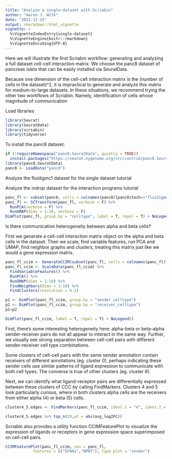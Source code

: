 ```yaml
---
title: "Analyze a single-dataset with Scriabin"
author: "Aaron J. Wilk"
date: "2021-12-15"
output: rmarkdown::html_vignette
vignette: >
  %\VignetteIndexEntry{single-dataset}
  %\VignetteEngine{knitr::rmarkdown}
  %\VignetteEncoding{UTF-8}
---
```


Here we will illustrate the first Scriabin workflow: generating and analyzing a full dataset cell-cell interaction matrix. We choose the panc8 dataset of pancreas islets that can be easily installed via SeuratData. 

Because one dimension of the cell-cell interaction matrix is the (number of cells in the dataset)^2, it is impractical to generate and analyze this matrix for medium-to-large datasets. In these situations, we recommend trying the other two workflows of Scriabin. Namely, identification of cells whose magnitude of communication 

Load libraries

```r
library(Seurat)
library(SeuratData)
library(scriabin)
library(tidyverse)
```

To install the panc8 dataset:
```r
if (!requireNamespace("panc8.SeuratData", quietly = TRUE))
  install.packages("https://seurat.nygenome.org/src/contrib/panc8.SeuratData_3.0.2.tar.gz", repos = NULL, type = "source") 
library(panc8.SeuratData)
panc8 <- LoadData("panc8")
```

Analyze the fluidigmc1 dataset for the single dataset tutorial

Analyze the indrop dataset for the interaction programs tutorial
```r
panc_fl <- subset(panc8, cells = colnames(panc8)[panc8$tech=="fluidigmc1"])
panc_fl <- SCTransform(panc_fl, verbose = F) %>%
  RunPCA(verbose = F) %>%
  RunUMAP(dims = 1:30, verbose = F)
DimPlot(panc_fl, group.by = "celltype", label = T, repel = T) + NoLegend()
```

Is there communication heterogeneity between alpha and beta cells?

First we generate a cell-cell interaction matrix object on the alpha and beta cells in the dataset. Then we scale, find variable features, run PCA and UMAP, find neighbor graphs and clusters, treating this matrix just like we would a gene expression matrix.

```r
panc_fl_ccim <- GenerateCCIM(subset(panc_fl, cells = colnames(panc_fl)[panc_fl$celltype %in% c("alpha","beta")]))
panc_fl_ccim <- ScaleData(panc_fl_ccim) %>% 
  FindVariableFeatures() %>%
  RunPCA() %>% 
  RunUMAP(dims = 1:10) %>%
  FindNeighbors(dims = 1:10) %>%
  FindClusters(resolution = 0.2)

p1 <- DimPlot(panc_fl_ccim, group.by = "sender_celltype")
p2 <- DimPlot(panc_fl_ccim, group.by = "receiver_celltype")
p1+p2

DimPlot(panc_fl_ccim, label = T, repel = T) + NoLegend()
```

First, there's some interesting heterogeneity here: alpha-beta or beta-alpha sender-receiver pairs do not all appear to interact in the same way. Further, we visually see strong separation between cell-cell pairs with different sender-receiver cell type combinations. 

Some clusters of cell-cell pairs with the same sender annotation contain receivers of different annotations (eg. cluster 0), perhaps indicating these sender cells use similar patterns of ligand expression to communicate with both cell types. The converse is true of other clusters (eg. cluster 6). 

Next, we can identify what ligand-receptor pairs are differentially expressed between these clusters of CCC by calling FindMarkers. Clusters 4 and 5 look particularly curious, where in both clusters alpha cells are the receivers from either alpha (4) or beta (5) cells.

```r
cluster4_5.edges <- FindMarkers(panc_fl_ccim, ident.1 = "4", ident.2 = "5")

cluster4_5.edges %>% top_n(20,wt = abs(avg_log2FC))
```

Scriabin also provides a utility function CCIMFeaturePlot to visualize the expression of ligands or receptors in gene expression space superimposed on cell-cell pairs.

```r
CCIMFeaturePlot(panc_fl_ccim, seu = panc_fl, 
            features = c("EFNA1","NPNT"), type_plot = "sender")
```



